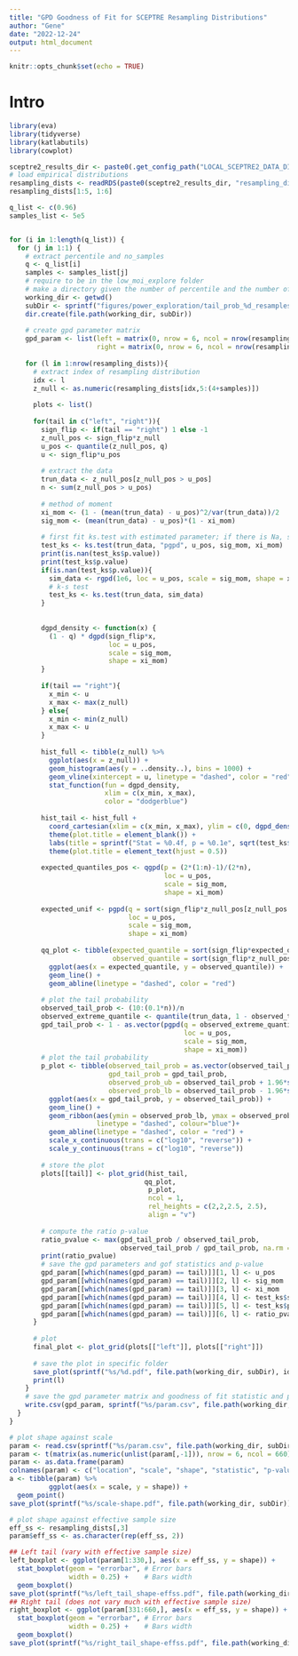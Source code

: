 ```yaml
---
title: "GPD Goodness of Fit for SCEPTRE Resampling Distributions"
author: "Gene"
date: "2022-12-24"
output: html_document
---
```


```r
knitr::opts_chunk$set(echo = TRUE)
```

# Intro

```r
library(eva)
library(tidyverse)
library(katlabutils)
library(cowplot)

sceptre2_results_dir <- paste0(.get_config_path("LOCAL_SCEPTRE2_DATA_DIR"), "results/")
# load empirical distributions
resampling_dists <- readRDS(paste0(sceptre2_results_dir, "resampling_distributions/sceptre_resampling_dists.rds"))
resampling_dists[1:5, 1:6]
```


```r

q_list <- c(0.96)
samples_list <- 5e5


for (i in 1:length(q_list)) {
  for (j in 1:1) {
    # extract percentile and no_samples
    q <- q_list[i]
    samples <- samples_list[j]
    # require to be in the low_moi_explore folder
    # make a directory given the number of percentile and the number of resamples
    working_dir <- getwd()
    subDir <- sprintf("figures/power_exploration/tail_prob_%d_resamples_%.2f_percentile",  samples, q)
    dir.create(file.path(working_dir, subDir))
    
    # create gpd parameter matrix
    gpd_param <- list(left = matrix(0, nrow = 6, ncol = nrow(resampling_dists)),
                      right = matrix(0, nrow = 6, ncol = nrow(resampling_dists)))
    
    for (l in 1:nrow(resampling_dists)){
      # extract index of resampling distribution
      idx <- l
      z_null <- as.numeric(resampling_dists[idx,5:(4+samples)])
      
      plots <- list()
      
      for(tail in c("left", "right")){
        sign_flip <- if(tail == "right") 1 else -1
        z_null_pos <- sign_flip*z_null
        u_pos <- quantile(z_null_pos, q)
        u <- sign_flip*u_pos
        
        # extract the data
        trun_data <- z_null_pos[z_null_pos > u_pos]
        n <- sum(z_null_pos > u_pos)
        
        # method of moment
        xi_mom <- (1 - (mean(trun_data) - u_pos)^2/var(trun_data))/2
        sig_mom <- (mean(trun_data) - u_pos)*(1 - xi_mom)
        
        # first fit ks.test with estimated parameter; if there is Na, switch to simulation
        test_ks <- ks.test(trun_data, "pgpd", u_pos, sig_mom, xi_mom)
        print(is.nan(test_ks$p.value))
        print(test_ks$p.value)
        if(is.nan(test_ks$p.value)){
          sim_data <- rgpd(1e6, loc = u_pos, scale = sig_mom, shape = xi_mom)
          # k-s test
          test_ks <- ks.test(trun_data, sim_data)
        }
        
        
        dgpd_density <- function(x) {
          (1 - q) * dgpd(sign_flip*x,
                         loc = u_pos,
                         scale = sig_mom,
                         shape = xi_mom)
        }
        
        if(tail == "right"){
          x_min <- u
          x_max <- max(z_null)
        } else{
          x_min <- min(z_null)
          x_max <- u
        }
        
        hist_full <- tibble(z_null) %>%
          ggplot(aes(x = z_null)) +
          geom_histogram(aes(y = ..density..), bins = 1000) +
          geom_vline(xintercept = u, linetype = "dashed", color = "red") +
          stat_function(fun = dgpd_density,
                        xlim = c(x_min, x_max),
                        color = "dodgerblue")
        
        hist_tail <- hist_full +
          coord_cartesian(xlim = c(x_min, x_max), ylim = c(0, dgpd_density(u)*1.5)) +
          theme(plot.title = element_blank()) +
          labs(title = sprintf("Stat = %0.4f, p = %0.1e", sqrt(test_ks$statistic/n), test_ks$p.value)) +
          theme(plot.title = element_text(hjust = 0.5))
        
        expected_quantiles_pos <- qgpd(p = (2*(1:n)-1)/(2*n),
                                       loc = u_pos,
                                       scale = sig_mom,
                                       shape = xi_mom)
        
        expected_unif <- pgpd(q = sort(sign_flip*z_null_pos[z_null_pos > u_pos]),
                              loc = u_pos,
                              scale = sig_mom,
                              shape = xi_mom)
        
        qq_plot <- tibble(expected_quantile = sort(sign_flip*expected_quantiles_pos),
                          observed_quantile = sort(sign_flip*z_null_pos[z_null_pos > u_pos])) %>%
          ggplot(aes(x = expected_quantile, y = observed_quantile)) +
          geom_line() +
          geom_abline(linetype = "dashed", color = "red")
        
        # plot the tail probability
        observed_tail_prob <- (10:(0.1*n))/n
        observed_extreme_quantile <- quantile(trun_data, 1 - observed_tail_prob)
        gpd_tail_prob <- 1 - as.vector(pgpd(q = observed_extreme_quantile,
                                            loc = u_pos,
                                            scale = sig_mom,
                                            shape = xi_mom))
        # plot the tail probability
        p_plot <- tibble(observed_tail_prob = as.vector(observed_tail_prob),
                         gpd_tail_prob = gpd_tail_prob,
                         observed_prob_ub = observed_tail_prob + 1.96*sqrt(observed_tail_prob*(1-observed_tail_prob)/n),
                         observed_prob_lb = observed_tail_prob - 1.96*sqrt(observed_tail_prob*(1-observed_tail_prob)/n)) %>%
          ggplot(aes(x = gpd_tail_prob, y = observed_tail_prob)) +
          geom_line() +
          geom_ribbon(aes(ymin = observed_prob_lb, ymax = observed_prob_ub), alpha=0.0,
                      linetype = "dashed", colour="blue")+
          geom_abline(linetype = "dashed", color = "red") +
          scale_x_continuous(trans = c("log10", "reverse")) +
          scale_y_continuous(trans = c("log10", "reverse"))
        
        # store the plot
        plots[[tail]] <- plot_grid(hist_tail,
                                  qq_plot,
                                   p_plot,
                                   ncol = 1,
                                   rel_heights = c(2,2,2.5, 2.5),
                                   align = "v")
        
        # compute the ratio p-value
        ratio_pvalue <- max(gpd_tail_prob / observed_tail_prob,
                            observed_tail_prob / gpd_tail_prob, na.rm = TRUE)
        print(ratio_pvalue)
        # save the gpd parameters and gof statistics and p-value
        gpd_param[[which(names(gpd_param) == tail)]][1, l] <- u_pos
        gpd_param[[which(names(gpd_param) == tail)]][2, l] <- sig_mom
        gpd_param[[which(names(gpd_param) == tail)]][3, l] <- xi_mom
        gpd_param[[which(names(gpd_param) == tail)]][4, l] <- test_ks$statistic
        gpd_param[[which(names(gpd_param) == tail)]][5, l] <- test_ks$p.value
        gpd_param[[which(names(gpd_param) == tail)]][6, l] <- ratio_pvalue
      }
      
      # plot
      final_plot <- plot_grid(plots[["left"]], plots[["right"]])
      
      # save the plot in specific folder
      save_plot(sprintf("%s/%d.pdf", file.path(working_dir, subDir), idx), final_plot)
      print(l)
    }
    # save the gpd parameter matrix and goodness of fit statistic and p-value
    write.csv(gpd_param, sprintf("%s/param.csv", file.path(working_dir, subDir)))
  }
}

# plot shape against scale
param <- read.csv(sprintf("%s/param.csv", file.path(working_dir, subDir)))
param <- t(matrix(as.numeric(unlist(param[,-1])), nrow = 6, ncol = 660))
param <- as.data.frame(param)
colnames(param) <- c("location", "scale", "shape", "statistic", "p-value", "p-value ratio")
a <- tibble(param) %>%
          ggplot(aes(x = scale, y = shape)) +
  geom_point()
save_plot(sprintf("%s/scale-shape.pdf", file.path(working_dir, subDir)), a)

# plot shape against effective sample size
eff_ss <- resampling_dists[,3]
param$eff_ss <- as.character(rep(eff_ss, 2))

## Left tail (vary with effective sample size)
left_boxplot <- ggplot(param[1:330,], aes(x = eff_ss, y = shape)) + 
  stat_boxplot(geom = "errorbar", # Error bars
               width = 0.25) +    # Bars width
  geom_boxplot()
save_plot(sprintf("%s/left_tail_shape-effss.pdf", file.path(working_dir, subDir)), left_boxplot)
## Right tail (does not vary much with effective sample size)
right_boxplot <- ggplot(param[331:660,], aes(x = eff_ss, y = shape)) + 
  stat_boxplot(geom = "errorbar", # Error bars
               width = 0.25) +    # Bars width
  geom_boxplot()
save_plot(sprintf("%s/right_tail_shape-effss.pdf", file.path(working_dir, subDir)), right_boxplot)

```
